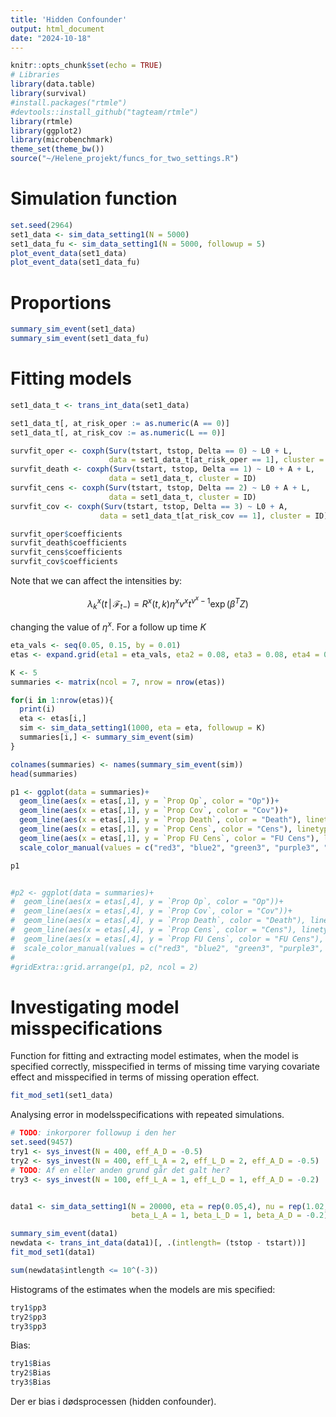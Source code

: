 ```yaml
---
title: 'Hidden Confounder'
output: html_document
date: "2024-10-18"
---
```


```r
knitr::opts_chunk$set(echo = TRUE)
# Libraries
library(data.table)
library(survival)
#install.packages("rtmle")
#devtools::install_github("tagteam/rtmle")
library(rtmle)
library(ggplot2)
library(microbenchmark)
theme_set(theme_bw())
source("~/Helene_projekt/funcs_for_two_settings.R")
```

# Simulation function

```r
set.seed(2964)
set1_data <- sim_data_setting1(N = 5000)
set1_data_fu <- sim_data_setting1(N = 5000, followup = 5)
plot_event_data(set1_data)
plot_event_data(set1_data_fu)
```

# Proportions

```r
summary_sim_event(set1_data)
summary_sim_event(set1_data_fu)
```

# Fitting models

```r
set1_data_t <- trans_int_data(set1_data)

set1_data_t[, at_risk_oper := as.numeric(A == 0)]
set1_data_t[, at_risk_cov := as.numeric(L == 0)]

survfit_oper <- coxph(Surv(tstart, tstop, Delta == 0) ~ L0 + L, 
                      data = set1_data_t[at_risk_oper == 1], cluster = ID)
survfit_death <- coxph(Surv(tstart, tstop, Delta == 1) ~ L0 + A + L, 
                      data = set1_data_t, cluster = ID)
survfit_cens <- coxph(Surv(tstart, tstop, Delta == 2) ~ L0 + A + L, 
                      data = set1_data_t, cluster = ID)
survfit_cov <- coxph(Surv(tstart, tstop, Delta == 3) ~ L0 + A, 
                    data = set1_data_t[at_risk_cov == 1], cluster = ID)

survfit_oper$coefficients 
survfit_death$coefficients 
survfit_cens$coefficients 
survfit_cov$coefficients
```

Note that we can affect the intensities by:

$$\lambda^x_k(t\, \vert \, \mathcal{F}_{t-}) =  R^x(t,k)  \eta^x \nu^x t^{\nu^x - 1} 
 \exp(\beta^T Z)$$

changing the value of $\eta^x$. For a follow up time $K$ 

```r
eta_vals <- seq(0.05, 0.15, by = 0.01)
etas <- expand.grid(eta1 = eta_vals, eta2 = 0.08, eta3 = 0.08, eta4 = 0.08)

K <- 5
summaries <- matrix(ncol = 7, nrow = nrow(etas))

for(i in 1:nrow(etas)){
  print(i)
  eta <- etas[i,]
  sim <- sim_data_setting1(1000, eta = eta, followup = K)
  summaries[i,] <- summary_sim_event(sim)
}

colnames(summaries) <- names(summary_sim_event(sim))
head(summaries)

p1 <- ggplot(data = summaries)+
  geom_line(aes(x = etas[,1], y = `Prop Op`, color = "Op"))+
  geom_line(aes(x = etas[,1], y = `Prop Cov`, color = "Cov"))+
  geom_line(aes(x = etas[,1], y = `Prop Death`, color = "Death"), linetype = 2)+
  geom_line(aes(x = etas[,1], y = `Prop Cens`, color = "Cens"), linetype = 2)+
  geom_line(aes(x = etas[,1], y = `Prop FU Cens`, color = "FU Cens"), linetype = 2)+
  scale_color_manual(values = c("red3", "blue2", "green3", "purple3", "pink"))

p1


#p2 <- ggplot(data = summaries)+
#  geom_line(aes(x = etas[,4], y = `Prop Op`, color = "Op"))+
#  geom_line(aes(x = etas[,4], y = `Prop Cov`, color = "Cov"))+
#  geom_line(aes(x = etas[,4], y = `Prop Death`, color = "Death"), linetype = 2)+
#  geom_line(aes(x = etas[,4], y = `Prop Cens`, color = "Cens"), linetype = 2)+
#  geom_line(aes(x = etas[,4], y = `Prop FU Cens`, color = "FU Cens"), linetype = 2)+
#  scale_color_manual(values = c("red3", "blue2", "green3", "purple3", "pink"))
#
#gridExtra::grid.arrange(p1, p2, ncol = 2)
```

# Investigating model misspecifications

Function for fitting and extracting model estimates, when the model is specified correctly, misspecified in terms of missing time varying covariate effect and misspecified in terms of missing operation effect.  

```r
fit_mod_set1(set1_data)
```
Analysing error in modelsspecifications with repeated simulations. 

```r
# TODO: inkorporer followup i den her
set.seed(9457)
try1 <- sys_invest(N = 400, eff_A_D = -0.5)
try2 <- sys_invest(N = 400, eff_L_A = 2, eff_L_D = 2, eff_A_D = -0.5)
# TODO: Af en eller anden grund går det galt her?
try3 <- sys_invest(N = 100, eff_L_A = 1, eff_L_D = 1, eff_A_D = -0.2)


data1 <- sim_data_setting1(N = 20000, eta = rep(0.05,4), nu = rep(1.02, 4),
                           beta_L_A = 1, beta_L_D = 1, beta_A_D = -0.2)

summary_sim_event(data1)
newdata <- trans_int_data(data1)[, .(intlength= (tstop - tstart))]
fit_mod_set1(data1)

sum(newdata$intlength <= 10^(-3))
```

Histograms of the estimates when the models are mis specified:

```r
try1$pp3
try2$pp3
try3$pp3
```


Bias:

```r
try1$Bias
try2$Bias
try3$Bias
```

Der er bias i dødsprocessen (hidden confounder).











